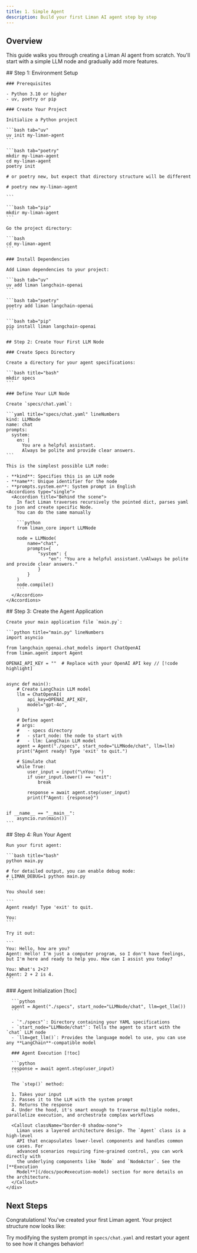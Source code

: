 ```yaml
---
title: 1. Simple Agent
description: Build your first Liman AI agent step by step
---
```



## Overview

This guide walks you through creating a Liman AI agent from scratch. You'll start with a simple LLM node and gradually add more features.

<Steps>
  <Step>
    ## Step 1: Environment Setup

    ### Prerequisites

    - Python 3.10 or higher
    - uv, poetry or pip

    ### Create Your Project

    Initialize a Python project

    ```bash tab="uv"
    uv init my-liman-agent
    ```

    ```bash tab="poetry"
    mkdir my-liman-agent
    cd my-liman-agent
    poetry init

    # or poetry new, but expect that directory structure will be different

    # poetry new my-liman-agent

    ```

    ```bash tab="pip"
    mkdir my-liman-agent
    ```

    Go the project directory:

    ```bash
    cd my-liman-agent
    ```

    ### Install Dependencies

    Add Liman dependencies to your project:

    ```bash tab="uv"
    uv add liman langchain-openai
    ```

    ```bash tab="poetry"
    poetry add liman langchain-openai
    ```

    ```bash tab="pip"
    pip install liman langchain-openai
    ```

  </Step>

  <Step>

    ## Step 2: Create Your First LLM Node

    ### Create Specs Directory

    Create a directory for your agent specifications:

    ```bash title="bash"
    mkdir specs
    ```

    ### Define Your LLM Node

    Create `specs/chat.yaml`:

    ```yaml title="specs/chat.yaml" lineNumbers
    kind: LLMNode
    name: chat
    prompts:
      system:
        en: |
          You are a helpful assistant.
          Always be polite and provide clear answers.
    ```

    This is the simplest possible LLM node:

    - **kind**: Specifies this is an LLM node
    - **name**: Unique identifier for the node
    - **prompts.system.en**: System prompt in English
    <Accordions type="single">
      <Accordion title="Behind the scene">
        In fact Liman traverses recursively the pointed dict, parses yaml to json and create specific Node.
        You can do the same manually

        ```python
        from liman_core import LLMNode

        node = LLMNode(
            name="chat",
            prompts={
                "system": {
                    "en": "You are a helpful assistant.\nAlways be polite and provide clear answers."
                }
            }
        )
        node.compile()
        ```
      </Accordion>
    </Accordions>

  </Step>
  <Step>
    ## Step 3: Create the Agent Application

    Create your main application file `main.py`:

    ```python title="main.py" lineNumbers
    import asyncio

    from langchain_openai.chat_models import ChatOpenAI
    from liman.agent import Agent

    OPENAI_API_KEY = ""  # Replace with your OpenAI API key // [!code highlight]


    async def main():
        # Create LangChain LLM model
        llm = ChatOpenAI(
            api_key=OPENAI_API_KEY,
            model="gpt-4o",
        )

        # Define agent
        # args:
        #   - specs directory
        #   - start_node: the node to start with
        #   - llm: LangChain LLM model
        agent = Agent("./specs", start_node="LLMNode/chat", llm=llm)
        print("Agent ready! Type 'exit' to quit.")

        # Simulate chat
        while True:
            user_input = input("\nYou: ")
            if user_input.lower() == "exit":
                break

            response = await agent.step(user_input)
            print(f"Agent: {response}")


    if __name__ == "__main__":
        asyncio.run(main())
    ```

  </Step>
  <Step>
    ## Step 4: Run Your Agent

    Run your first agent:

    ```bash title="bash"
    python main.py

    # for detailed output, you can enable debug mode:
    # LIMAN_DEBUG=1 python main.py
    ```

    You should see:

    ```
    Agent ready! Type 'exit' to quit.

    You:
    ```

    Try it out:

    ```
    You: Hello, how are you?
    Agent: Hello! I'm just a computer program, so I don't have feelings, but I'm here and ready to help you. How can I assist you today?

    You: What's 2+2?
    Agent: 2 + 2 is 4.
    ```

  </Step>
</Steps>

<Accordions type="single">
  <Accordion title="Let's break down what happened">
    <div>
      ### Agent Initialization [!toc]

      ```python
      agent = Agent("./specs", start_node="LLMNode/chat", llm=get_llm())
      ```

      - `"./specs"`: Directory containing your YAML specifications
      - `start_node="LLMNode/chat"`: Tells the agent to start with the `chat` LLM node
      - `llm=get_llm()`: Provides the language model to use, you can use any **LangChain**-compatible model

      ### Agent Execution [!toc]

      ```python
      response = await agent.step(user_input)
      ```

      The `step()` method:

      1. Takes your input
      2. Passes it to the LLM with the system prompt
      3. Returns the response
      4. Under the hood, it's smart enough to traverse multiple nodes, parallelize execution, and orchestrate complex workflows

      <Callout className="border-0 shadow-none">
        Liman uses a layered architecture design. The `Agent` class is a high-level
        API that encapsulates lower-level components and handles common use cases. For
        advanced scenarios requiring fine-grained control, you can work directly with
        the underlying components like `Node` and `NodeActor`. See the [**Execution
        Model**](/docs/poc#execution-model) section for more details on the architecture.
      </Callout>
    </div>

  </Accordion>
</Accordions>

## Next Steps

Congratulations! You've created your first Liman agent. Your project structure now looks like:


<Files>
  <Folder name="my-liman-agent" defaultOpen>
    <Folder name="specs" defaultOpen>
      <File name="chat.yaml" />
    </Folder>
    <File name="main.py" />
    <File name="pyproject.toml (optional)" className="opacity-50" />
  </Folder>
</Files>

Try modifying the system prompt in `specs/chat.yaml` and restart your agent to see how it changes behavior!
